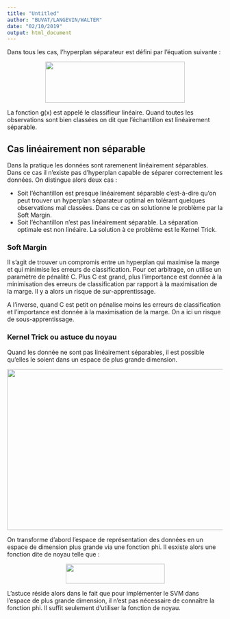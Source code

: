 ```yaml
---
title: "Untitled"
author: "BUVAT/LANGEVIN/WALTER"
date: "02/10/2019"
output: html_document
---
```


Dans tous les cas, l'hyperplan séparateur est défini par l'équation suivante :

<center><img src="latex1.png" style="position: relative; width: 326px; height: 96px"  /></center>

La fonction g(x) est appelé le classifieur linéaire. Quand toutes les observations sont bien classées on dit que l'échantillon est linéairement séparable.

## Cas linéairement non séparable
Dans la pratique les données sont raremenent linéairement séparables. Dans ce cas il n’existe pas d’hyperplan capable de séparer correctement les données. On distingue alors deux cas :  

* Soit l'échantillon est presque linéairement séparable c'est-à-dire qu'on peut trouver un hyperplan séparateur optimal en tolérant quelques observations mal classées. Dans ce cas on solutionne le problème par la Soft Margin.
* Soit l'échantillon n'est pas linéairement séparable. La séparation optimale est non linéaire. La solution à ce problème est le Kernel Trick.

### Soft Margin
Il s'agit de trouver un compromis entre un hyperplan qui maximise la marge et qui minimise les erreurs de classification. Pour cet arbitrage, on utilise un paramètre de pénalité C. Plus C est grand, plus l'importance est donnée à la minimisation des erreurs de classification par rapport à la maximisation de la marge. Il y a alors un risque de sur-apprentissage.  

A l'inverse, quand C est petit on pénalise moins les erreurs de classification et l'importance est donnée à la maximisation de la marge. On a ici un risque de sous-apprentissage.


### Kernel Trick ou astuce du noyau
Quand les donnée ne sont pas linéairement séparables, il est possible qu'elles le soient dans un espace de plus grande dimension. 

<center><img src="image4.png" style="position: relative; width: 616px; height: 375px"  /></center>

On transforme d'abord l'espace de représentation des données en un espace de dimension plus grande via une fonction phi. Il esxiste alors une fonction dite de noyau telle que :

<center><img src="latex2.png" style="position: relative; width: 231px; height: 46px"  /></center>


L'astuce réside alors dans le fait que pour implémenter le SVM dans l'espace de plus grande dimension, il n'est pas nécessaire de connaître la fonction phi. Il suffit seulement d'utiliser la fonction de noyau. 